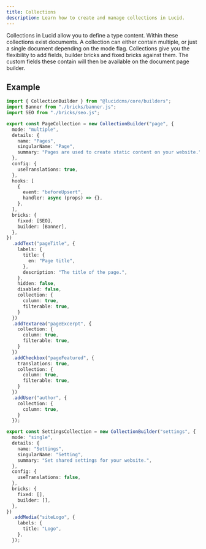 ```yaml
---
title: Collections
description: Learn how to create and manage collections in Lucid.
---
```


Collections in Lucid allow you to define a type content. Within these collections exist documents. A collection can either contain multiple, or just a single document depending on the mode flag. Collections give you the flexibility to add fields, builder bricks and fixed bricks against them. The custom fields these contain will then be available on the document page builder.

## Example

```ts title="collections.ts"
import { CollectionBuilder } from "@lucidcms/core/builders";
import Banner from "./bricks/banner.js";
import SEO from "./bricks/seo.js";

export const PageCollection = new CollectionBuilder("page", {
  mode: "multiple",
  details: {
    name: "Pages",
    singularName: "Page",
    summary: "Pages are used to create static content on your website.",
  },
  config: {
    useTranslations: true,
  },
  hooks: [
    {
      event: "beforeUpsert",
      handler: async (props) => {},
    },
  ],
  bricks: {
    fixed: [SEO],
    builder: [Banner],
  },
})
  .addText("pageTitle", {
    labels: {
      title: {
        en: "Page title",
      },
      description: "The title of the page.",
    },
    hidden: false,
    disabled: false,
    collection: {
      column: true,
      filterable: true,
    }
  })
  .addTextarea("pageExcerpt", {
    collection: {
      column: true,
      filterable: true,
    }  
  })
  .addCheckbox("pageFeatured", {
    translations: true,
    collection: {
      column: true,
      filterable: true,
    }
  })
  .addUser("author", {
    collection: {
      column: true,
    } 
  });

export const SettingsCollection = new CollectionBuilder("settings", {
  mode: "single",
  details: {
    name: "Settings",
    singularName: "Setting",
    summary: "Set shared settings for your website.",
  },
  config: {
    useTranslations: false,
  },
  bricks: {
    fixed: [],
    builder: [],
  },
})
  .addMedia("siteLogo", {
    labels: {
      title: "Logo",
    },
  });
```
